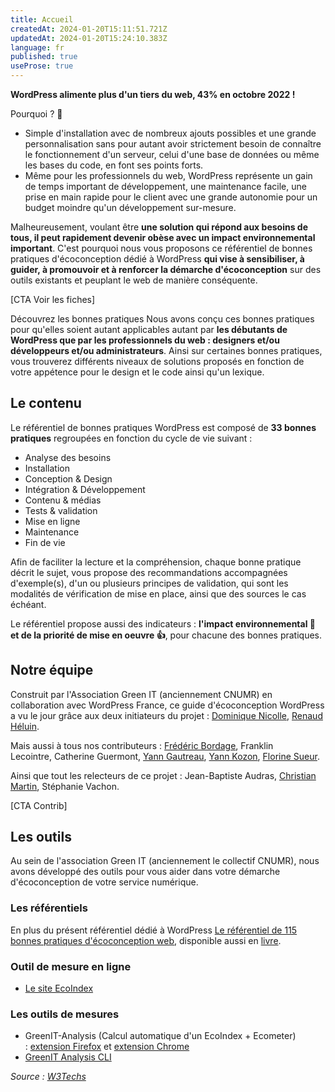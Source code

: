 ```yaml
---
title: Accueil
createdAt: 2024-01-20T15:11:51.721Z
updatedAt: 2024-01-20T15:24:10.383Z
language: fr
published: true
useProse: true
---
```


**WordPress alimente plus d'un tiers du web, 43% en octobre 2022 !**

Pourquoi ? 🤔

- Simple d'installation avec de nombreux ajouts possibles et une grande personnalisation sans pour autant avoir strictement besoin de connaître le fonctionnement d'un serveur, celui d'une base de données ou même les bases du code, en font ses points forts.
- Même pour les professionnels du web, WordPress représente un gain de temps important de développement, une maintenance facile, une prise en main rapide pour le client avec une grande autonomie pour un budget moindre qu'un développement sur-mesure.

Malheureusement, voulant être **une solution qui répond aux besoins de tous, il peut rapidement devenir obèse avec un impact environnemental important**. C'est pourquoi nous vous proposons ce référentiel de bonnes pratiques d'écoconception dédié à WordPress **qui vise à sensibiliser, à guider, à promouvoir et à renforcer la démarche d'écoconception** sur des outils existants et peuplant le web de manière conséquente.

\[CTA Voir les fiches]

Découvrez les bonnes pratiques Nous avons conçu ces bonnes pratiques pour qu'elles soient autant applicables autant par **les débutants de WordPress que par les professionnels du web : designers et/ou développeurs et/ou administrateurs**. Ainsi sur certaines bonnes pratiques, vous trouverez différents niveaux de solutions proposés en fonction de votre appétence pour le design et le code ainsi qu'un lexique.

## Le contenu

Le référentiel de bonnes pratiques WordPress est composé de **33 bonnes pratiques** regroupées en fonction du cycle de vie suivant :

- Analyse des besoins
- Installation
- Conception & Design
- Intégration & Développement
- Contenu & médias
- Tests & validation
- Mise en ligne
- Maintenance
- Fin de vie

Afin de faciliter la lecture et la compréhension, chaque bonne pratique décrit le sujet, vous propose des recommandations accompagnées d'exemple(s), d'un ou plusieurs principes de validation, qui sont les modalités de vérification de mise en place, ainsi que des sources le cas échéant.

Le référentiel propose aussi des indicateurs : **l'impact environnemental 🌱 et de la priorité de mise en oeuvre 👍**, pour chacune des bonnes pratiques.

## Notre équipe

Construit par l'Association Green IT (anciennement CNUMR) en collaboration avec WordPress France, ce guide d'écoconception WordPress a vu le jour grâce aux deux initiateurs du projet : [Dominique Nicolle](https://www.pix-e.fr/), [Renaud Héluin](https://novagaia.fr/).

Mais aussi à tous nos contributeurs : [Frédéric Bordage](https://fr.linkedin.com/in/fbordage), Franklin Lecointre, Catherine Guermont, [Yann Gautreau](https://www.yanngautreau.fr/), [Yann Kozon](https://www.yannkozon.com/), [Florine Sueur](https://www.florinesueur.fr/).

Ainsi que tout les relecteurs de ce projet : Jean-Baptiste Audras, [Christian Martin](https://www.nuweb.fr/), Stéphanie Vachon.

\[CTA Contrib]

## Les outils

Au sein de l'association Green IT (anciennement le collectif CNUMR), nous avons développé des outils pour vous aider dans votre démarche d'écoconception de votre service numérique.

### Les référentiels

En plus du présent référentiel dédié à WordPress [Le référentiel de 115 bonnes pratiques d'écoconception web](https://github.com/cnumr/best-practices/), disponible aussi en [livre](https://ecoconceptionweb.com/).

### Outil de mesure en ligne

- [Le site EcoIndex](https://www.ecoindex.fr/)

### Les outils de mesures

- GreenIT-Analysis (Calcul automatique d'un EcoIndex + Ecometer) : [extension Firefox](https://addons.mozilla.org/fr/firefox/addon/greenit-analysis/) et [extension Chrome](https://chrome.google.com/webstore/detail/greenit-analysis/mofbfhffeklkbebfclfaiifefjflcpad)
- [GreenIT Analysis CLI](https://github.com/cnumr/GreenIT-Analysis-cli)

_Source : [W3Techs](https://w3techs.com/technologies/history_overview/content_management/all)_
